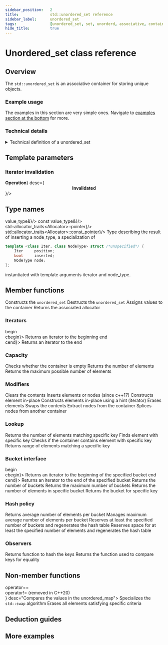 ```yaml
---
sidebar_position:	2
title:				std::unordered_set reference
sidebar_label:		unordered_set
tags:				[unordered_set, set, unorderd, associative, container, key]
hide_title:			true
---
```



<NotFinished />

# Unordered_set class reference

## Overview

<Tabs>
<TabItem value="simplified" label="Simplified (since C++11)" default>
	<TopCodeSimplifiedRegular/>
</TabItem>
<TabItem value="detailed" label="Detailed">
	<Tabs>
		<TabItem value="regular" label="Regular (since C++11)" default>
			<TopCodeDetailedReguler/>
		</TabItem>
		<TabItem value="pmr" label="Polymorphic (since C++17)">
			<TopCodeDetailedPmr/>
		</TabItem>
	</Tabs> 
</TabItem>
</Tabs>

The `std::unordered_set` is an associative container for storing unique objects.
### Example usage

The examples in this section are very simple ones. Navigate to [examples section at the bottom](#more-examples) for more.



<ImproveSection />

### Technical details

<details>
<summary>Technical definition of a unordered_set</summary>
<div>
Unordered set is an associative container that contains a set of unique objects of type Key. Search, insertion, and removal have average constant-time complexity.

Internally, the elements are not sorted in any particular order, but organized into buckets. Which bucket an element is placed into depends entirely on the hash of its value. This allows fast access to individual elements, since once a hash is computed, it refers to the exact bucket the element is placed into.

Container elements may not be modified (even by non const iterators) since modification could change an element's hash and corrupt the container.

std::unordered_set meets the requirements of Container, AllocatorAwareContainer, UnorderedAssociativeContainer.
</div>
</details>

<ClassSummary name="unordered_set" namespaces="std" folder="unordered_set" headerName="unordered_set">

## Template parameters

<SymbolTable noTraits>
	<Symbol name="Key"		desc="The type of the stored values"/>
	<Symbol name="Hash" 		desc="A unary callable, that takes an argument of type `Key`, and returns a unique value."/>
	<Symbol name="KeyEqual" 		desc="A binary, callable predicate that takes two arguments of type `Key` and returns a bool."/>
	<Symbol name="Allocator" 		desc="A class that manages the allocation and deallocation of memory."/>
</SymbolTable>

### Iterator invalidation

<SymbolTable noTraits>
	<Symbol name={<center><b>Operation</b></center>}	desc={<center><b>Invalidated</b></center>}/>
	<Symbol name="All read only operations, swap, std::swap"	desc="Never"/>
	<Symbol name="Clear, rehash, reverse, operator="	desc="Always"/>
	<Symbol name="Insert, emplace, emplace_hiny"	desc="Only if causes rehash"/>
	<Symbol name="Erase"	desc="Only to the element erased"/>
</SymbolTable>

## Type names

<SymbolTable>
	<Symbol pub name="key_type"				desc="Key"/>
	<Symbol pub name="value_type"			desc="Key"/>
	<Symbol pub name="size_type"				desc="Unsigned integer type (usually std::size_t)"/>
	<Symbol pub name="difference_type"			desc="Signed integer type (usually std::ptrdiff_t)"/>
	<Symbol pub name="hasher"				desc="Hash"/>
	<Symbol pub name="key_equal" 				desc="KeyEqual"/>
	<Symbol pub name="allocator_type"			desc="Allocator"/>
	<Symbol pub name="reference"				desc={<code>value_type&</code>}/>
	<Symbol pub name="const_reference"			desc={<code>const value_type&</code>}/>
	<Symbol pub name="pointer"			desc={<code>std::allocator_traits&lt;Allocator&gt;::pointer</code>}/>
	<Symbol pub name="const_pointer"			desc={<code>std::allocator_traits&lt;Allocator&gt;::const_pointer</code>}/>
	<Symbol pub name="iterator"			desc="Constant LegacyForwardIterator to value_type"/>
	<Symbol pub name="const_iterator"			desc="LegacyForwardIterator to const value_type"/>
	<Symbol pub name="local_iterator"			desc="An iterator type whose category, value, difference, pointer and
reference types are the same as iterator. This iterator
can be used to iterate through a single bucket but not across buckets"/>
	<Symbol pub name="const_local_iterator"			desc=" 	An iterator type whose category, value, difference, pointer and
reference types are the same as const_iterator. This iterator
can be used to iterate through a single bucket but not across buckets"/>
	<Symbol pub name="node_type (since C++17)"			desc="a specialization of node handle representing a container node "/>
<Symbol pub name="insert_return_type (since C++17)">
Type describing the result of inserting a node_type, a specialization of

```cpp
template <class Iter, class NodeType> struct /*unspecified*/ {
    Iter     position;
    bool     inserted;
    NodeType node;
};
```
instantiated with template arguments iterator and node_type.
</Symbol>
</SymbolTable>



## Member functions

<SymbolTable>	
	<Symbol pub autoLink linkName="constructor" name="(constructor)">
		Constructs the <code>unordered_set</code>
	</Symbol>
	<Symbol pub autoLink linkName="destructor" name="(destructor)">
		Destructs the <code>unordered_set</code>
	</Symbol>
	<Symbol pub autoLink linkName="operator=" name="operator=">
		Assigns values to the container
	</Symbol>
	<Symbol pub autoLink linkName="get_allocator" name="get_allocator">
		Returns the associated allocator
	</Symbol>

</SymbolTable>

### Iterators

<SymbolTable>	
	<Symbol pub autoLink linkName="begin" name={<>begin<br/>cbegin</>}>
		Returns an iterator to the beginning
	</Symbol>
	<Symbol pub autoLink linkName="end" name={<>end<br/>cend</>}>
		Returns an iterator to the end
	</Symbol>
</SymbolTable>

### Capacity

<SymbolTable>
	<Symbol pub autoLink linkName="empty" name="empty">
		Checks whether the container is empty
	</Symbol>
	<Symbol pub autoLink linkName="size" name="size">
		Returns the number of elements
	</Symbol>
	<Symbol pub autoLink linkName="max_size" name="max_size">
		Returns the maximum possible number of elements
	</Symbol>
</SymbolTable>

### Modifiers

<SymbolTable>
	<Symbol pub autoLink linkName="clear" name="clear">
		Clears the contents
	</Symbol>
	<Symbol pub autoLink linkName="insert" name="insert">
		Inserts elements or nodes (since c++17)
	</Symbol>
	<Symbol pub autoLink linkName="emplace" name="emplace">
		Constructs element in-place
	</Symbol>
	<Symbol pub autoLink linkName="emplace_hint" name="emplace_hint">
		Constructs elements in-place using a hint (iterator)
	</Symbol>
	<Symbol pub autoLink linkName="erase" name="erase">
		Erases elements
	</Symbol>
	<Symbol pub autoLink linkName="swap" name="swap">
		Swaps the contents
	</Symbol>
	<Symbol pub autoLink linkName="extract" name="extract (since c++17)">
		Extract nodes from the container
	</Symbol>
	<Symbol pub autoLink linkName="merge" name="merge (since c++17)">
		Splices nodes from another container
	</Symbol>

</SymbolTable>


### Lookup

<SymbolTable>
	<Symbol pub autoLink linkName="count" name="count">
		Returns the number of elements matching specific key
	</Symbol>
	<Symbol pub autoLink linkName="find" name="find">
		Finds element with specific key
	</Symbol>
	<Symbol pub autoLink linkName="contains" name="contains (since C++20)">
		Checks if the container contains element with specific key
	</Symbol>
	<Symbol pub autoLink linkName="equal_range" name="equal_range">
		Returns range of elements matching a specific key
	</Symbol>

</SymbolTable>

### Bucket interface

<SymbolTable>
	<Symbol pub autoLink linkName="begin" name={<>begin<br/>cbegin</>}>
		Returns an iterator to the beginning of the specified bucket
	</Symbol>
	<Symbol pub autoLink linkName="end" name={<>end<br/>cend</>}>
		Returns an iterator to the end of the specified bucket
	</Symbol>
	<Symbol pub autoLink linkName="bucket_count" name="bucket_count">
		Returns the number of buckets
	</Symbol>
	<Symbol pub autoLink linkName="max_bucket_count" name="max_bucket_count">
		Returns the maximum number of buckets
	</Symbol>
	<Symbol pub autoLink linkName="bucket_size" name="bucket_size">
		Returns the number of elements in specific bucket
	</Symbol>
	<Symbol pub autoLink linkName="bucket" name="bucket">
		Returns the bucket for specific key
	</Symbol>
</SymbolTable>

### Hash policy

<SymbolTable>
	<Symbol pub autoLink linkName="load_factor" name="load_factor">
		Returns average number of elements per bucket
	</Symbol>
	<Symbol pub autoLink linkName="max_load_factor" name="max_load_factor">
		Manages maximum average number of elements per bucket
	</Symbol>
	<Symbol pub autoLink linkName="rehash" name="rehash">
		Reserves at least the specified number of buckets and regenerates the hash table
	</Symbol>
	<Symbol pub autoLink linkName="reserve" name="reserve">
		Reserves space for at least the specified number of elements and regenerates the hash table
	</Symbol>
</SymbolTable>

### Observers

<SymbolTable>
	<Symbol pub autoLink linkName="hash_function" name="hash_function">
		Returns function to hash the keys
	</Symbol>
	<Symbol pub autoLink linkName="key_eq" name="key_eq">
		Returns the function used to compare keys for equality
	</Symbol>
</SymbolTable>

## Non-member functions

<SymbolTable noTraits>
	<Symbol name={<>
				operator==<br/>
				operator!= (removed in C++20)<br/>
			</>}
			desc="Compares the values in the unordered_map">
	</Symbol>
	<Symbol pub autoLink linkName="std::swap" name="std::swap">
		Specializes the <code>std::swap</code> algorithm
	</Symbol>
	<Symbol pub autoLink linkName="erase_if" name="erase_if">
		Erases all elements satisfying specific criteria
	</Symbol>
</SymbolTable>
</ClassSummary>


## Deduction guides

<ImproveSection />

## More examples

<ImproveSection />